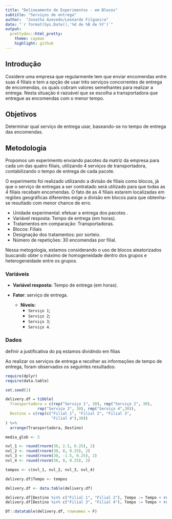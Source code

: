 ```yaml
---
title: "Delineamento de Experimentos - em Blocos"
subtitle: "Serviços de entrega"
author:  "Jonatha Azevedo/Leonardo Filgueira"
date: "`r format(Sys.Date(),'%d de %B de %Y')`"
output:
  prettydoc::html_pretty:
    theme: cayman
    highlight: github
---
```


## Introdução

Cosidere uma empresa que regularmente tem que enviar encomendas entre suas 4 filiais e tem a opção de usar três serviços concorrentes de entrega de encomendas, os quais cobram valores semelhantes para realizar a entrega. Nesta situação é razoável que se escolha a transportadora que entregue as encomendas com o menor tempo.

## Objetivos
  
Determinar qual serviço de entrega usar, baseando-se no tempo de entrega das encomendas.

## Metodologia 

Propomos um experimento enviando pacotes da matriz da empresa para cada um das quatro filiais, utilizando 4 serviços de transportadora, contabilizando o tempo de entrega de cada pacote. 

O experimento foi realizado utilizando a divisão de filiais como blocos, já que o serviço de entregas a ser contratado será utilizado para que todas as 4 filiais recebam encomendas. O fato de as 4 filiais estarem localizadas em regiões geográficas diferentes exige a divisão em blocos para que obtenha-se resultado com menor chance de erro.

  - Unidade experimental: efetuar a entrega dos pacotes .
  - Variável resposta: Tempo de entrega (em horas).
  - Tratamentos em comparação: Transportadoras.
  - Blocos: Filiais
  - Designação dos tratamentos: por sorteio.
  - Número de repetições: 30 encomendas por filial.

Nessa metogologia, estamos considerando o uso de blocos aleatorizados buscando obter o máximo de homogeneidade dentro dos grupos e heterogeneidade entre os grupos.

### Variáveis

- **Variável resposta:** Tempo de entrega (em horas).

- **Fator**: serviço de entrega.
    - **Níveis:**
        - ``Serviço 1``;
        - ``Serviço 2``;
        - ``Serviço 3``;
        - ``Serviço 4``.

### Dados


definir a justificativa do pq estamos dividindo em filias 

Ao realizar os serviços de entrega e recolher as informações de tempo de entrega, foram observados os seguintes resultados:

```r
require(dplyr)
require(data.table)

set.seed(1)

delivery.df = tibble(
  Transportadora = c(rep("Serviço 1", 30), rep("Serviço 2", 30),
              rep("Serviço 3", 30), rep("Serviço 4",30)),
  Destino = c(rep(c("Filial 1", "Filial 2", "Filial 3",
                    "Filial 4"),30))
) %>% 
  arrange(Transportadora, Destino)

media_glob <- 5

nvl_1 <- round(rnorm(30, 2.5, 0.25), 2)
nvl_2 <- round(rnorm(30, 0, 0.25), 2)
nvl_3 <- round(rnorm(30, -1.5, 0.25), 2)
nvl_4 <- round(rnorm(30, 0, 0.25), 2)

tempos <- c(nvl_1, nvl_2, nvl_3, nvl_4)

delivery.df$Tempo <- tempos

delivery.df <- data.table(delivery.df)

delivery.df[Destino %in% c("Filial 1", "Filial 2"), Tempo := Tempo + round(rnorm(60, 0.5, 0.1), 2)]
delivery.df[Destino %in% c("Filial 3", "Filial 4"), Tempo := Tempo + round(rnorm(60, 1, 0.15), 2)]

DT::datatable(delivery.df, rownames = F)
```
